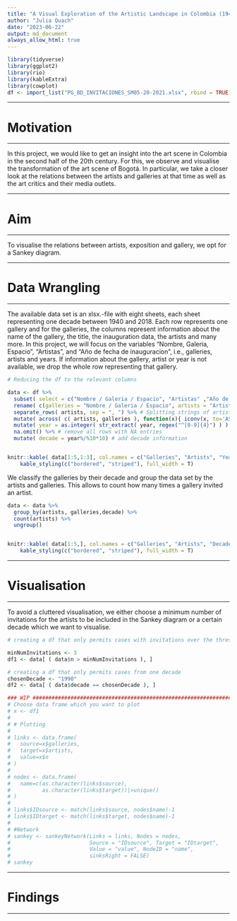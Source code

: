 ```yaml
---
title: "A Visual Exploration of the Artistic Landscape in Colombia (1940-2018)"
author: "Julia Quach"
date: "2023-06-22"
output: md_document
always_allow_html: true
---
```


```r
library(tidyverse)
library(ggplot2)
library(rio)
library(kableExtra)
library(cowplot)
df <- import_list("PG_BD_INVITACIONES_SM05-20-2021.xlsx", rbind = TRUE)

```

-------------------------------------------------------------------------------

# Motivation

-------------------------------------------------------------------------------


In this project, we would like to get an insight into the art scene in Colombia in the second half of the 20th century. For this, we observe and visualise the transformation of the art scene of Bogotá. In particular, we take a closer look at the relations between the artists and galleries at that time as well as the art critics and their media outlets.

-------------------------------------------------------------------------------

# Aim

-------------------------------------------------------------------------------


To visualise the relations between artists, exposition and gallery, we opt for a Sankey diagram.


-------------------------------------------------------------------------------

# Data Wrangling

-------------------------------------------------------------------------------


The available data set is an xlsx.-file with eight sheets, each sheet representing one decade between 1940 and 2018. Each row represents one gallery and for the galleries, the columns represent information about the name of the gallery, the title, the inauguration data, the artists and many more. In this project, we will focus on the variables "Nombre, Galeria, Espacio", "Artistas", and "Año de fecha de inauguracion", i.e., galleries, artists and years. If information about the gallery, artist or year is not available, we drop the whole row representing that gallery.

```r
# Reducing the df to the relevant columns

data <- df %>% 
  subset( select = c("Nombre / Galeria / Espacio", "Artistas" ,"Año de fecha de inauguracion (aaaa)")) %>% # Reducing the df to the relevant columns
  rename( c(galleries = "Nombre / Galeria / Espacio", artists = "Artistas", year = "Año de fecha de inauguracion (aaaa)" ) ) %>%  # Renaming columns
  separate_rows( artists, sep = ", ") %>% # Splitting strings of artists and saving as new variable
  mutate( across( c( artists, galleries ), function(x){ iconv(x, to='ASCII//TRANSLIT') } ) ) %>%
  mutate( year = as.integer( str_extract( year, regex("^[0-9]{4}") ) ) ) %>%  # Cast year format
  na.omit() %>% # remove all rows with NA entries 
  mutate( decade = year%/%10*10) # add decade information


knitr::kable( data[1:5,1:3], col.names = c("Galleries", "Artists", "Year"), caption = "Table 1: First five rows of our data set after reduction of our initial data set.") %>%
    kable_styling(c("bordered", "striped"), full_width = T)


```

We classify the galleries by their decade and group the data set by the artists and galleries. This allows to count how many times a gallery invited an artist.


```r

data <- data %>% 
  group_by(artists, galleries,decade) %>% 
  count(artists) %>% 
  ungroup()


knitr::kable( data[1:5,], col.names = c("Galleries", "Artists", "Decade", "Number of Invitations"), caption = "Table 2: First five rows of our data set after computing the decade and counting of invitations") %>%
    kable_styling(c("bordered", "striped"), full_width = T)

```

-------------------------------------------------------------------------------

# Visualisation

-------------------------------------------------------------------------------

To avoid a cluttered visualisation, we either choose a minimum number of invitations for the artists to be included in the Sankey diagram or a certain decade which we want to visualise.

```r

# creating a df that only permits cases with invitations over the threshold 'minNumInvitations'

minNumInvitations <- 3
df1 <- data[ ( data$n > minNumInvitations ), ]

# creating a df that only permits cases from one decade
chosenDecade <- "1990"
df2 <- data[ ( data$decade == chosenDecade ), ]

### WIP #########################################################################
# Choose data frame which you want to plot
# x <- df1
# 
# # Plotting
# 
# links <- data.frame(
#   source=x$galleries,
#   target=x$artists,
#   value=x$n
# )
# 
# nodes <- data.frame(
#   name=c(as.character(links$source),
#          as.character(links$target))|>unique()
# )
# 
# links$IDsource <- match(links$source, nodes$name)-1
# links$IDtarget <- match(links$target, nodes$name)-1
# 
# #Network
# sankey <- sankeyNetwork(Links = links, Nodes = nodes, 
#                         Source = "IDsource", Target = "IDtarget",
#                         Value = "value", NodeID = "name",
#                         sinksRight = FALSE)
# sankey

```

-------------------------------------------------------------------------------

# Findings

-------------------------------------------------------------------------------

